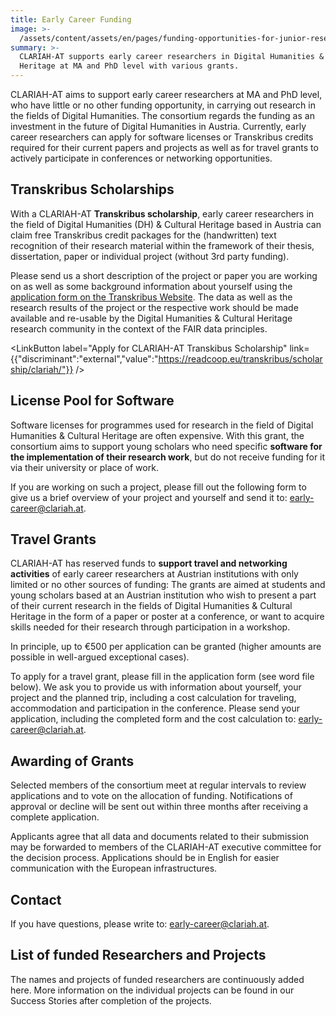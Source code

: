 ```yaml
---
title: Early Career Funding
image: >-
  /assets/content/assets/en/pages/funding-opportunities-for-junior-researcher/image.jpg
summary: >-
  CLARIAH-AT supports early career researchers in Digital Humanities & Cultural
  Heritage at MA and PhD level with various grants.
---
```

CLARIAH-AT aims to support early career researchers at MA and PhD level, who have little or no other funding opportunity, in carrying out research in the fields of Digital Humanities. The consortium regards the funding as an investment in the future of Digital Humanities in Austria. Currently, early career researchers can apply for software licenses or Transkribus credits required for their current papers and projects as well as for travel grants to actively participate in conferences or networking opportunities.

## Transkribus Scholarships

With a CLARIAH-AT **Transkribus scholarship**, early career researchers in the field of Digital Humanities (DH) & Cultural Heritage based in Austria can claim free Transkribus credit packages for the (handwritten) text recognition of their research material within the framework of their thesis, dissertation, paper or individual project (without 3rd party funding).

Please send us a short description of the project or paper you are working on as well as some background information about yourself using the [application form on the Transkribus Website](https://readcoop.eu/transkribus/scholarship/clariah/). The data as well as the research results of the project or the respective work should be made available and re-usable by the Digital Humanities & Cultural Heritage research community in the context of the FAIR data principles.

<LinkButton label="Apply for CLARIAH-AT Transkibus Scholarship" link={{"discriminant":"external","value":"https://readcoop.eu/transkribus/scholarship/clariah/"}} />

## License Pool for Software

Software licenses for programmes used for research in the field of Digital Humanities & Cultural Heritage are often expensive. With this grant, the consortium aims to support young scholars who need specific **software for the implementation of their research work**, but do not receive funding for it via their university or place of work.

If you are working on such a project, please fill out the following form to give us a brief overview of your project and yourself and send it to: [early-career@clariah.at](mailto:early-career@clariah.at).

<DownloadButton label="Download Application Form for Software" href="/assets/content/downloads/en/pages/funding-opportunities-for-junior-researcher/clariah-at-licensepool-earlycareer.docx" />

## Travel Grants

CLARIAH-AT has reserved funds to **support travel and networking activities** of early career researchers at Austrian institutions with only limited or no other sources of funding: The grants are aimed at students and young scholars based at an Austrian institution who wish to present a part of their current research in the fields of Digital Humanities & Cultural Heritage in the form of a paper or poster at a conference, or want to acquire skills needed for their research through participation in a workshop.

In principle, up to €500 per application can be granted (higher amounts are possible in well-argued exceptional cases).

To apply for a travel grant, please fill in the application form (see word file below). We ask you to provide us with information about yourself, your project and the planned trip, including a cost calculation for traveling, accommodation and participation in the conference. Please send your application, including the completed form and the cost calculation to: [early-career@clariah.at](mailto:early-career@clariah.at).

<DownloadButton label="Download Application Form for Travel Grants" href="/assets/content/downloads/en/pages/funding-opportunities-for-junior-researcher/clariah-at-travelgrants-earlycareer.docx" />

## Awarding of Grants

Selected members of the consortium meet at regular intervals to review applications and to vote on the allocation of funding. Notifications of approval or decline will be sent out within three months after receiving a complete application.

Applicants agree that all data and documents related to their submission may be forwarded to members of the CLARIAH-AT executive committee for the decision process. Applications should be in English for easier communication with the European infrastructures.

## Contact

If you have questions, please write to: [early-career@clariah.at](mailto:office@clariah.at).

## List of funded Researchers and Projects

The names and projects of funded researchers are continuously added here. More information on the individual projects can be found in our Success Stories after completion of the projects.
